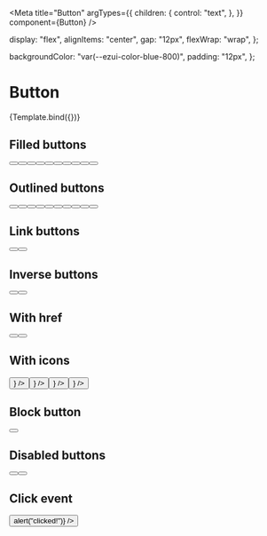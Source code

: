 
<Meta
  title="Button"
  argTypes={{
    children: {
      control: "text",
    },
  }}
  component={Button}
/>


  display: "flex",
  alignItems: "center",
  gap: "12px",
  flexWrap: "wrap",
};

  backgroundColor: "var(--ezui-color-blue-800)",
  padding: "12px",
};

# Button

<Canvas>
  <Story name="Default" args={{}}>
    {Template.bind({})}
  </Story>
</Canvas>

## Filled buttons

<Canvas>
  <Story name="FilledButtons">
    <div style={buttonContainerStyles}>
      <Button />
      <Button color="secondary" />
      <Button color="success" />
      <Button color="warning" />
      <Button color="neutral" />
      <Button size="sm" />
      <Button color="secondary" size="sm" />
      <Button color="success" size="sm" />
      <Button color="warning" size="sm" />
      <Button color="neutral" size="sm" />
    </div>
  </Story>
</Canvas>

## Outlined buttons

<Canvas>
  <Story name="OutlinedButtons">
    <div style={buttonContainerStyles}>
      <Button variant="outlined" />
      <Button color="secondary" variant="outlined" />
      <Button color="success" variant="outlined" />
      <Button color="warning" variant="outlined" />
      <Button color="support" variant="outlined" />
      <Button variant="outlined" size="sm" />
      <Button color="secondary" variant="outlined" size="sm" />
      <Button color="success" variant="outlined" size="sm" />
      <Button color="warning" variant="outlined" size="sm" />
      <Button color="support" variant="outlined" size="sm" />
    </div>
  </Story>
</Canvas>

## Link buttons

<Canvas>
  <Story name="LinkButtons">
    <div style={buttonContainerStyles}>
      <Button variant="link" />
      <Button color="secondary" variant="link" />
    </div>
  </Story>
</Canvas>

## Inverse buttons

<Canvas>
  <Story name="InverseButtons">
    <div style={{ ...inverseBackground, ...buttonContainerStyles }}>
      <Button color="inverse" variant="outlined" />
      <Button color="inverse" variant="outlined" size="sm" />
    </div>
  </Story>
</Canvas>

## With href

<Canvas>
  <Story name="WithHref">
    <div style={buttonContainerStyles}>
      <Button href="https://www.easypost.com/" />
      <Button variant="outlined" href="https://www.easypost.com/" />
    </div>
  </Story>
</Canvas>

## With icons

<Canvas>
  <Story name="WithIcons">
    <div style={buttonContainerStyles}>
      <Button iconAtEnd={<Icon symbol={CheckCircleIcon} />} />
      <Button color="neutral" iconAtEnd={<Icon symbol={AddIcon} />} />
      <Button color="success" iconAtStart={<Icon symbol={ArrowBackIcon} />} />
      <Button color="warning" iconAtStart={<Icon symbol={InfoIcon} />} />
    </div>
  </Story>
</Canvas>

## Block button

<Canvas>
  <Story name="BlockButton">
    <div style={buttonContainerStyles}>
      <Button isBlock />
    </div>
  </Story>
</Canvas>

## Disabled buttons

<Canvas>
  <Story name="DisabledButtons">
    <div style={buttonContainerStyles}>
      <Button isDisabled />
      <Button variant="outlined" isDisabled />
    </div>
  </Story>
</Canvas>

## Click event

<Canvas>
  <Story name="ClickEvent">
    <div style={buttonContainerStyles}>
      <Button onPress={() => alert("clicked!")} />
    </div>
  </Story>
</Canvas>

<ArgsTable story="Default" />
